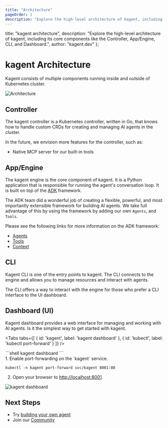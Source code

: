 ```yaml
---
title: "Architecture"
pageOrder: 1
description: "Explore the high-level architecture of kagent, including its core components like the Controller, App/Engine, CLI, and Dashboard."
---
```



  title: "kagent architecture",
  description: "Explore the high-level architecture of kagent, including its core components like the Controller, App/Engine, CLI, and Dashboard.",
  author: "kagent.dev"
};

# kagent Architecture

Kagent consists of multiple components running inside and outside of Kubernetes cluster.


![Architecture](/images/arch.png "kagent architecture")

## Controller

The kagent controller is a Kubernetes controller, written in Go, that knows how to handle custom CRDs for creating and managing AI agents in the cluster. 

In the future, we envision more features for the controller, such as:
- Native MCP server for our built-in tools

## App/Engine

The kagent engine is the core component of kagent. It is a Python application that is responsible for running the agent's conversation loop. It is built on top of the [ADK](https://google.github.io/adk-docs/) framework.

The ADK team did a wonderful job of creating a flexible, powerful, and most importantly extensible framework for building AI agents. We take full advantage of this by using the framework by adding our own `Agents`, and `Tools`.

Please see the following links for more information on the ADK framework:

- [Agents](https://google.github.io/adk-docs/agents/)
- [Tools](https://google.github.io/adk-docs/tools/)
- [Context](https://google.github.io/adk-docs/context/)

## CLI

Kagent CLI is one of the entry points to kagent. The CLI connects to the engine and allows you to manage resources and interact with agents.

The CLI offers a way to interact with the engine for those who prefer a CLI interface to the UI dashboard.


## Dashboard (UI)

Kagent dashboard provides a web interface for managing and working with AI agents. Is it the simplest way to get started with kagent.

<Tabs tabs={[
  { id: 'kagent', label: 'kagent dashboard' },
  { id: 'kubectl', label: 'kubectl port-forward' }
]} />

<div id="kagent-tab">
  ```shell
  kagent dashboard
  ```
</div>

<div id="kubectl-tab">
1. Enable port-forwarding on the `kagent` service.
   
   ```shell
   kubectl -n kagent port-forward svc/kagent 8001:80
   ```

2. Open your browser to [http://localhost:8001](http://localhost:8001).
</div>

![kagent dashboard](/images/kagent-landing.png "kagent landing page")

## Next Steps

- Try [building your own agent](/docs/kagent/getting-started/first-agent)
- Join our [Community](https://discord.gg/Fu3k65f2k3)
